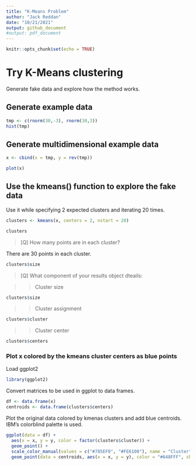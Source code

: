 ```yaml
---
title: "K-Means Problem"
author: "Jack Reddan"
date: "10/21/2021"
output: github_document
#output: pdf_document
---
```


```r
knitr::opts_chunk$set(echo = TRUE)
```

# Try K-Means clustering

Generate fake data and explore how the method works.

## Generate example data
```r
tmp <- c(rnorm(30,-3), rnorm(30,3))
hist(tmp)
```

## Generate multidimensional example data
```r
x <- cbind(x = tmp, y = rev(tmp))

plot(x)
```

## Use the kmeans() function to explore the fake data
Use it while specifying 2 expected clusters and iterating 20 times.
```r
clusters <- kmeans(x, centers = 2, nstart = 20)

clusters
```

> [Q] How many points are in each cluster?  

There are 30 points in each cluster.
```r
clusters$size
```

> [Q] What component of your results object dteails:  

>> Cluster size  

```r
clusters$size
```

>> Cluster assignment

```r
clusters$cluster
```

>> Cluster center

```r
clusters$centers
```

### Plot x colored by the kmeans cluster centers as blue points

Load ggplot2
```r
library(ggplot2)
```

Convert matrices to be used in ggplot to data frames.
```r
df <- data.frame(x)
centroids <- data.frame(clusters$centers)
```

Plot the original data colored by kmenas clusters and add blue centroids. 
IBM's colorblind palette is used.
```r
ggplot(data = df) +
  aes(x = x, y = y, color = factor(clusters$cluster)) +
  geom_point() +
  scale_color_manual(values = c("#785EF0", "#FE6100"), name = "Cluster") +
  geom_point(data = centroids, aes(x = x, y = y), color = "#648FFF", shape = 8, size = 5)
```

